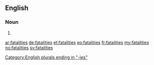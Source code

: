 ==English==
{{wikipedia}}
===Noun===
{{head|en}}

# {{plural of|fatality}}

[[Category:English plurals ending in "-ies"]]

[[ar:fatalities]]
[[de:fatalities]]
[[et:fatalities]]
[[eo:fatalities]]
[[fr:fatalities]]
[[my:fatalities]]
[[no:fatalities]]
[[sv:fatalities]]